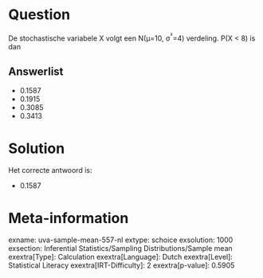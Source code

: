 Question
========

De stochastische variabele X volgt een N(μ=10, σ^²^=4) verdeling. P(X \<
8) is dan

Answerlist
----------

* 0.1587
* 0.1915
* 0.3085
* 0.3413

Solution
========

Het correcte antwoord is: 

* 0.1587

Meta-information
================
exname: uva-sample-mean-557-nl
extype: schoice
exsolution: 1000
exsection: Inferential Statistics/Sampling Distributions/Sample mean
exextra[Type]: Calculation
exextra[Language]: Dutch
exextra[Level]: Statistical Literacy
exextra[IRT-Difficulty]: 2
exextra[p-value]: 0.5905
